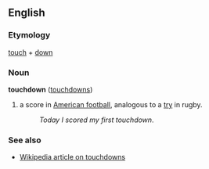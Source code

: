 ==English==
===Etymology===
[[touch]] + [[down]]

===Noun===
'''touchdown''' ([[touchdowns]])

# a score in [[American football]], analogous to a [[try]] in rugby.
#:''Today I scored my first touchdown''.

===See also===
*[[w:touchdown|Wikipedia article on touchdowns]]